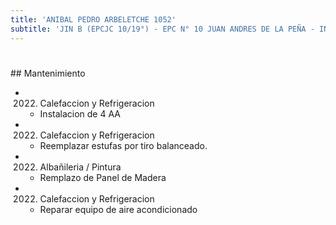 ```yaml
---
title: 'ANIBAL PEDRO ARBELETCHE 1052'
subtitle: 'JIN B (EPCJC 10/19°) - EPC N° 10 JUAN ANDRES DE LA PEÑA - INST. DE ENSEÑANZA SUPERIOR EN LENGUAS VIVAS JUAN RAMÓN FERNÁNDEZ (ANEXO)'
---
```


#


 ## Mantenimiento

*  (2022) Calefaccion y Refrigeracion 
    + Instalacion de 4 AA

*  (2022) Calefaccion y Refrigeracion 
    + Reemplazar estufas por tiro balanceado.

*  (2022) Albañileria / Pintura 
    + Remplazo de Panel de Madera

*  (2022) Calefaccion y Refrigeracion 
    + Reparar equipo de aire acondicionado



